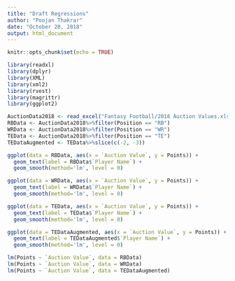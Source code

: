 ---
title: "Draft Regressions"
author: "Poojan Thakrar"
date: "October 20, 2018"
output: html_document
---

```{r setup, include=FALSE}
knitr::opts_chunk$set(echo = TRUE)
```

```{r}
library(readxl)
library(dplyr)
library(XML)
library(xml2)
library(rvest)
library(magrittr)
library(ggplot2)
```

```{r}
AuctionData2018 <- read_excel("Fantasy Football/2018 Auction Values.xlsx")
RBData <- AuctionData2018%>%filter(Position == "RB")
WRData <- AuctionData2018%>%filter(Position == "WR")
TEData <- AuctionData2018%>%filter(Position == "TE")
TEDataAugmented <- TEData%>%slice(c(-2, -3))
```

```{r}
ggplot(data = RBData, aes(x = `Auction Value`, y = Points)) +
  geom_text(label = RBData$`Player Name`) +
  geom_smooth(method='lm', level = 0)

ggplot(data = WRData, aes(x = `Auction Value`, y = Points)) +
  geom_text(label = WRData$`Player Name`) +
  geom_smooth(method='lm', level = 0)

ggplot(data = TEData, aes(x = `Auction Value`, y = Points)) +
  geom_text(label = TEData$`Player Name`) +
  geom_smooth(method='lm', level = 0)

ggplot(data = TEDataAugmented, aes(x = `Auction Value`, y = Points)) +
  geom_text(label = TEDataAugmented$`Player Name`) +
  geom_smooth(method='lm', level = 0)

lm(Points ~ `Auction Value`, data = RBData)
lm(Points ~ `Auction Value`, data = WRData)
lm(Points ~ `Auction Value`, data = TEDataAugmented)
```

